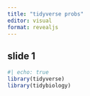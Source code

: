 ```yaml
---
title: "tidyverse probs"
editor: visual
format: revealjs
---
```


## slide 1




```r
#| echo: true
library(tidyverse)
library(tidybiology)
```

